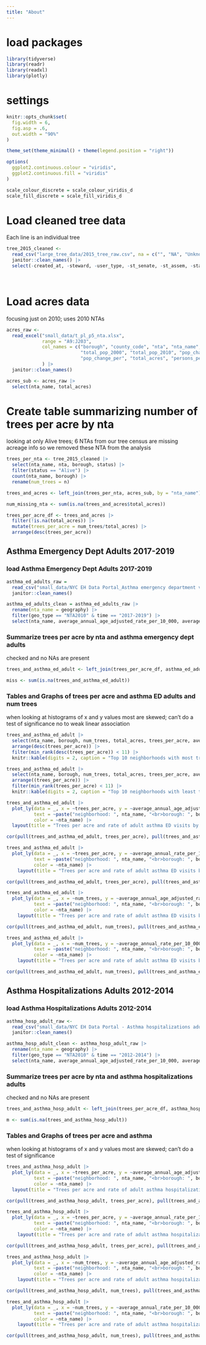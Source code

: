 ```yaml
---
title: "About"
---
```


# load packages
```r
library(tidyverse)
library(readr)
library(readxl)
library(plotly)
```

# settings
```r
knitr::opts_chunk$set(
  fig.width = 6,
  fig.asp = .6,
  out.width = "90%"
)

theme_set(theme_minimal() + theme(legend.position = "right"))

options(
  ggplot2.continuous.colour = "viridis",
  ggplot2.continuous.fill = "viridis"
)

scale_colour_discrete = scale_colour_viridis_d
scale_fill_discrete = scale_fill_viridis_d
```

# Load cleaned tree data
Each line is an individual tree
```r
tree_2015_cleaned <-
  read_csv("large_tree_data/2015_tree_raw.csv", na = c("", "NA", "Unknown")) |> 
  janitor::clean_names() |> 
  select(-created_at, -steward, -user_type, -st_senate, -st_assem, -state) 

 
```

# Load acres data
focusing just on 2010; uses 2010 NTAs
```r
acres_raw <- 
  read_excel("small_data/t_pl_p5_nta.xlsx", 
             range = "A9:J203", 
             col_names = c("borough", "county_code", "nta", "nta_name",
                           "total_pop_2000", "total_pop_2010", "pop_change_num",
                           "pop_change_per", "total_acres", "persons_per_acre")
             ) |> 
  janitor::clean_names()

acres_sub <- acres_raw |> 
  select(nta_name, total_acres)

```

# Create table summarizing number of trees per acre by nta
looking at only Alive trees; 6 NTAs from our tree census are missing acreage info so we removed these NTA from the analysis
```r
trees_per_nta <- tree_2015_cleaned |> 
  select(nta_name, nta, borough, status) |> 
  filter(status == "Alive") |> 
  count(nta_name, borough) |> 
  rename(num_trees = n)

trees_and_acres <- left_join(trees_per_nta, acres_sub, by = "nta_name")

num_missing_nta <- sum(is.na(trees_and_acres$total_acres))

trees_per_acre_df <- trees_and_acres |> 
  filter(!is.na(total_acres)) |> 
  mutate(trees_per_acre = num_trees/total_acres) |> 
  arrange(desc(trees_per_acre))


```

## Asthma Emergency Dept Adults 2017-2019
### load Asthma Emergency Dept Adults 2017-2019
```r
asthma_ed_adults_raw = 
  read_csv("small_data/NYC EH Data Portal_Asthma emergency department visits adults.csv") |> 
  janitor::clean_names()

asthma_ed_adults_clean = asthma_ed_adults_raw |> 
  rename(nta_name = geography) |> 
  filter(geo_type == "NTA2010" & time == "2017-2019") |> 
  select(nta_name, average_annual_age_adjusted_rate_per_10_000, average_annual_rate_per_10_000)

```

### Summarize trees per acre by nta and asthma emergency dept adults
checked and no NAs are present
```r
trees_and_asthma_ed_adult <- left_join(trees_per_acre_df, asthma_ed_adults_clean, by = "nta_name")

miss <- sum(is.na(trees_and_asthma_ed_adult))

```

### Tables and Graphs of trees per acre and asthma ED adults and num trees
when looking at histograms of x and y values most are skewed; can't do a test of significance
no to weak linear association
```r
trees_and_asthma_ed_adult |> 
  select(nta_name, borough, num_trees, total_acres, trees_per_acre, average_annual_age_adjusted_rate_per_10_000) |> 
  arrange(desc(trees_per_acre)) |> 
  filter(min_rank(desc(trees_per_acre)) < 11) |> 
  knitr::kable(digits = 2, caption = "Top 10 neighborhoods with most trees per acre and their asthma ED adult rate")

trees_and_asthma_ed_adult |> 
  select(nta_name, borough, num_trees, total_acres, trees_per_acre, average_annual_age_adjusted_rate_per_10_000) |> 
  arrange((trees_per_acre)) |> 
  filter(min_rank(trees_per_acre) < 11) |> 
  knitr::kable(digits = 2, caption = "Top 10 neighborhoods with least trees per acre and their asthma ED adult rate")

trees_and_asthma_ed_adult |> 
  plot_ly(data = _, x = ~trees_per_acre, y = ~average_annual_age_adjusted_rate_per_10_000,
          text = ~paste("neighborhood: ", nta_name, "<br>borough: ", borough, "<br>tree per acre: ", trees_per_acre, "<br>rate of adult asthma ED visits: ", average_annual_age_adjusted_rate_per_10_000),
          color = ~nta_name) |> 
  layout(title = "Trees per acre and rate of adult asthma ED visits by neighborhood")

cor(pull(trees_and_asthma_ed_adult, trees_per_acre), pull(trees_and_asthma_ed_adult, average_annual_age_adjusted_rate_per_10_000))

trees_and_asthma_ed_adult |> 
  plot_ly(data = _, x = ~trees_per_acre, y = ~average_annual_rate_per_10_000,
          text = ~paste("neighborhood: ", nta_name, "<br>borough: ", borough, "<br>tree per acre: ", trees_per_acre, "<br>rate of adult asthma ED visits: ", average_annual_rate_per_10_000),
          color = ~nta_name) |> 
    layout(title = "Trees per acre and rate of adult asthma ED visits by neighborhood")

cor(pull(trees_and_asthma_ed_adult, trees_per_acre), pull(trees_and_asthma_ed_adult, average_annual_rate_per_10_000))

trees_and_asthma_ed_adult |> 
  plot_ly(data = _, x = ~num_trees, y = ~average_annual_age_adjusted_rate_per_10_000,
          text = ~paste("neighborhood: ", nta_name, "<br>borough: ", borough, "<br>number of trees: ", num_trees, "<br>rate of adult asthma ED visits: ", average_annual_age_adjusted_rate_per_10_000),
          color = ~nta_name) |> 
    layout(title = "Trees per acre and rate of adult asthma ED visits by neighborhood")

cor(pull(trees_and_asthma_ed_adult, num_trees), pull(trees_and_asthma_ed_adult, average_annual_age_adjusted_rate_per_10_000))

trees_and_asthma_ed_adult |> 
  plot_ly(data = _, x = ~num_trees, y = ~average_annual_rate_per_10_000,
          text = ~paste("neighborhood: ", nta_name, "<br>borough: ", borough, "<br>number of trees: ", num_trees, "<br>rate of adult asthma ED visits: ", average_annual_rate_per_10_000),
          color = ~nta_name) |> 
    layout(title = "Trees per acre and rate of adult asthma ED visits by neighborhood")

cor(pull(trees_and_asthma_ed_adult, num_trees), pull(trees_and_asthma_ed_adult, average_annual_rate_per_10_000))


```

## Asthma Hospitalizations Adults 2012-2014
### load Asthma Hospitalizations Adults 2012-2014
```r
asthma_hosp_adult_raw <-
  read_csv("small_data/NYC EH Data Portal - Asthma hospitalizations adults.csv") |> 
  janitor::clean_names()

asthma_hosp_adult_clean <- asthma_hosp_adult_raw |> 
  rename(nta_name = geography) |> 
  filter(geo_type == "NTA2010" & time == "2012-2014") |> 
  select(nta_name, average_annual_age_adjusted_rate_per_10_000, average_annual_rate_per_10_000)


```

### Summarize trees per acre by nta and asthma hospitalizations adults
checked and no NAs are present
```r
trees_and_asthma_hosp_adult <- left_join(trees_per_acre_df, asthma_hosp_adult_clean, by = "nta_name")

m <- sum(is.na(trees_and_asthma_hosp_adult))

```

### Tables and Graphs of trees per acre and asthma
when looking at histograms of x and y values most are skewed; can't do a test of significance

```r
trees_and_asthma_hosp_adult |> 
  plot_ly(data = _, x = ~trees_per_acre, y = ~average_annual_age_adjusted_rate_per_10_000,
          text = ~paste("neighborhood: ", nta_name, "<br>borough: ", borough, "<br>tree per acre: ", trees_per_acre, "<br>rate of adult asthma hospitalizations: ", average_annual_age_adjusted_rate_per_10_000),
          color = ~nta_name) |> 
  layout(title = "Trees per acre and rate of adult asthma hospitalizations by neighborhood")

cor(pull(trees_and_asthma_hosp_adult, trees_per_acre), pull(trees_and_asthma_hosp_adult, average_annual_age_adjusted_rate_per_10_000))

trees_and_asthma_hosp_adult |> 
  plot_ly(data = _, x = ~trees_per_acre, y = ~average_annual_rate_per_10_000,
          text = ~paste("neighborhood: ", nta_name, "<br>borough: ", borough, "<br>tree per acre: ", trees_per_acre, "<br>rate of adult asthma hospitalizations: ", average_annual_rate_per_10_000),
          color = ~nta_name) |> 
    layout(title = "Trees per acre and rate of adult asthma hospitalizations by neighborhood")

cor(pull(trees_and_asthma_hosp_adult, trees_per_acre), pull(trees_and_asthma_hosp_adult, average_annual_rate_per_10_000))

trees_and_asthma_hosp_adult |> 
  plot_ly(data = _, x = ~num_trees, y = ~average_annual_age_adjusted_rate_per_10_000,
          text = ~paste("neighborhood: ", nta_name, "<br>borough: ", borough, "<br>number of trees: ", num_trees, "<br>rate of adult asthma hospitalizations: ", average_annual_age_adjusted_rate_per_10_000),
          color = ~nta_name) |> 
    layout(title = "Trees per acre and rate of adult asthma hospitalizations by neighborhood")

cor(pull(trees_and_asthma_hosp_adult, num_trees), pull(trees_and_asthma_hosp_adult, average_annual_age_adjusted_rate_per_10_000))

trees_and_asthma_hosp_adult |> 
  plot_ly(data = _, x = ~num_trees, y = ~average_annual_rate_per_10_000,
          text = ~paste("neighborhood: ", nta_name, "<br>borough: ", borough, "<br>number of trees: ", num_trees, "<br>rate of adult asthma hospitalizations: ", average_annual_rate_per_10_000),
          color = ~nta_name) |> 
    layout(title = "Trees per acre and rate of adult asthma hospitalizations by neighborhood")

cor(pull(trees_and_asthma_hosp_adult, num_trees), pull(trees_and_asthma_hosp_adult, average_annual_rate_per_10_000))



```










